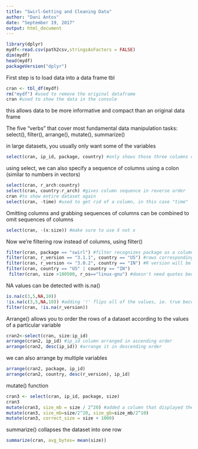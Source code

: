 ```yaml
---
title: "Swirl-Getting and Cleaning Data"
author: "Dani Antos"
date: "September 19, 2017"
output: html_document
---
```



```r
library(dplyr)
mydf<-read.csv(path2csv,stringsAsFactors = FALSE)
dim(mydf)
head(mydf)
packageVersion("dplyr")
```

First step is to load data into a data frame tbl
```r
cran <- tbl_df(mydf)
rm("mydf") #used to remove the original dataframe
cran #used to show the data in the console
```
this allows data to be more informative and compact than an original data frame

The five "verbs" that cover most fundamental data manipulation tasks: select(), filter(), arrange(), mutate(),
summarize()

in large datasets, you usually only want some of the variables
```r
select(cran, ip_id, package, country) #only shows those three columns chosen, using select function is specific to columns, and they are returned in the order specified in the code
```

using select, we can also specify a sequence of columns using a colon (similar to numbers in vectors)
```r
select(cran, r_arch:country)
select(cran, country:r_arch) #gives column sequence in reverse order
cran #to show entire dataset again
select(cran, -time) #used to get rid of a column, in this case "time"
```

Omitting columns and grabbing sequences of columns can be combined to omit sequences of columns
```r
select(cran, -(x:size)) #make sure to use X not x
```

Now we're filtering row instead of columns, using filter()
```r
filter(cran, package == "swirl") #filter recognizes package as a column of cran
filter(cran, r_version == "3.1.1", country == "US") #rows corresponding to downloads from users in the us running that specific version of R
filter(cran, r_version <= "3.0.2", country == "IN") #R version will be less than or equal to 3.0.2
filter(cran, country == "US" | country == "IN")
 filter(cran, size >100500, r_os=="linux-gnu") #doesn't need quotes because it is a number
```

NA values can be detected with is.na()
```r
is.na(c(3,5,NA,10))
!is.na(c(3,5,NA,10)) #adding '!' flips all of the values, ie. true becomes false
filter(cran, !is.na(r_version)) 
```

Arrange() allows you to order the rows of a dataset according to the values of a particular variable
```r
cran2<-select(cran, size:ip_id)
arrange(cran2, ip_id) #ip_id column arranged in ascending order
arrange(cran2, desc(ip_id)) #arrange it in descending order
```

we can also arrange by multiple variables
```r
arrange(cran2, package, ip_id)
arrange(cran2, country, desc(r_version), ip_id)
```

mutate() function
```r
cran3 <- select(cran, ip_id, package, size)
cran3
mutate(cran3, size_mb = size / 2^20) #added a column that displayed the size in mb instead of bytes
mutate(cran3, size_mb=size/2^20, size_gb=size_mb/2^10)
mutate(cran3, correct_size = size + 1000)
```

summarize() collapses the dataset into one row
```r
summarize(cran, avg_bytes= mean(size))

```

